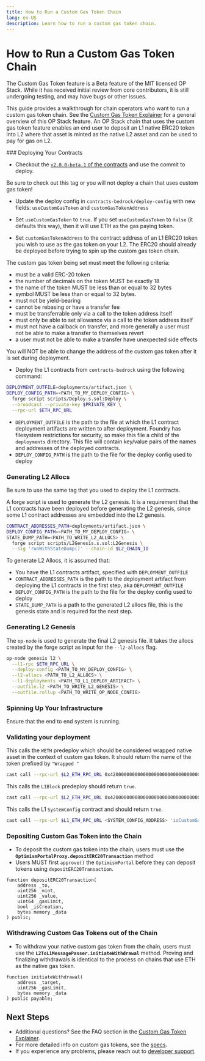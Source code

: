 ```yaml
---
title: How to Run a Custom Gas Token Chain
lang: en-US
description: Learn how to run a custom gas token chain.
---
```



# How to Run a Custom Gas Token Chain

<Callout type="warning">
The Custom Gas Token feature is a Beta feature of the MIT licensed OP Stack. While it has received initial review from core contributors, it is still undergoing testing, and may have bugs or other issues.
</Callout>

This guide provides a walkthrough for chain operators who want to run a custom gas token chain. See the [Custom Gas Token Explainer](/stack/protocol/features/custom-gas-token) for a general overview of this OP Stack feature.
An OP Stack chain that uses the custom gas token feature enables an end user to deposit an L1 native ERC20 token into L2 where that asset is minted as the native L2 asset and can be used to pay for gas on L2.

<Steps>
  ### Deploying Your Contracts

  *   Checkout the [`v2.0.0-beta.1` of the contracts](https://github.com/ethereum-optimism/optimism/tree/op-contracts/v2.0.0-beta.1) and use the commit to deploy.

  <Callout type="error">
    Be sure to check out this tag or you will not deploy a chain that uses custom gas token!
  </Callout>

  *   Update the deploy config in `contracts-bedrock/deploy-config` with new fields: `useCustomGasToken` and `customGasTokenAddress`

  *   Set `useCustomGasToken` to `true`. If you set `useCustomGasToken` to `false` (it defaults this way), then it will use ETH as the gas paying token.

  *   Set `customGasTokenAddress` to the contract address of an L1 ERC20 token you wish to use as the gas token on your L2. The ERC20 should already be deployed before trying to spin up the custom gas token chain.

  The custom gas token being set must meet the following criteria:

  *   must be a valid ERC-20 token
  *   the number of decimals on the token MUST be exactly 18
  *   the name of the token MUST be less than or equal to 32 bytes
  *   symbol MUST be less than or equal to 32 bytes.
  *   must not be yield-bearing
  *   cannot be rebasing or have a transfer fee
  *   must be transferrable only via a call to the token address itself
  *   must only be able to set allowance via a call to the token address itself
  *   must not have a callback on transfer, and more generally a user must not be able to make a transfer to themselves revert
  *   a user must not be able to make a transfer have unexpected side effects

  <Callout type="warning">
    You will NOT be able to change the address of the custom gas token after it is set during deployment.
  </Callout>

  *   Deploy the L1 contracts from `contracts-bedrock` using the following command:

  ```bash
  DEPLOYMENT_OUTFILE=deployments/artifact.json \
  DEPLOY_CONFIG_PATH=<PATH_TO_MY_DEPLOY_CONFIG> \
    forge script scripts/Deploy.s.sol:Deploy \
    --broadcast --private-key $PRIVATE_KEY \
    --rpc-url $ETH_RPC_URL
  ```

  *   `DEPLOYMENT_OUTFILE` is the path to the file at which the L1 contract deployment artifacts are written to after deployment. Foundry has filesystem restrictions for security, so make this file a child of the `deployments` directory. This file will contain key/value pairs of the names and addresses of the deployed contracts.
  *   `DEPLOY_CONFIG_PATH` is the path to the file for the deploy config used to deploy

  ### Generating L2 Allocs

  <Callout type="info">
    Be sure to use the same tag that you used to deploy the L1 contracts.
  </Callout>

  A forge script is used to generate the L2 genesis. It is a requirement that the L1 contracts have been deployed before generating the L2 genesis, since some L1 contract addresses are embedded into the L2 genesis.

  ```bash
  CONTRACT_ADDRESSES_PATH=deployments/artifact.json \
  DEPLOY_CONFIG_PATH=<PATH_TO_MY_DEPLOY_CONFIG> \
  STATE_DUMP_PATH=<PATH_TO_WRITE_L2_ALLOCS> \
    forge script scripts/L2Genesis.s.sol:L2Genesis \
    --sig 'runWithStateDump()' --chain-id $L2_CHAIN_ID
  ```

  To generate L2 Allocs, it is assumed that:

  *   You have the L1 contracts artifact, specified with `DEPLOYMENT_OUTFILE`
  *   `CONTRACT_ADDRESSES_PATH` is the path to the deployment artifact from deploying the L1 contracts in the first step, aka `DEPLOYMENT_OUTFILE`
  *   `DEPLOY_CONFIG_PATH` is the path to the file for the deploy config used to deploy
  *   `STATE_DUMP_PATH` is a path to the generated L2 allocs file, this is the genesis state and is required for the next step.

  ### Generating L2 Genesis

  The `op-node` is used to generate the final L2 genesis file. It takes the allocs created by the forge script as input for the `--l2-allocs` flag.

  ```bash
  op-node genesis l2 \
    --l1-rpc $ETH_RPC_URL \
    --deploy-config <PATH_TO_MY_DEPLOY_CONFIG> \
    --l2-allocs <PATH_TO_L2_ALLOCS> \
    --l1-deployments <PATH_TO_L1_DEPLOY_ARTIFACT> \
    --outfile.l2 <PATH_TO_WRITE_L2_GENESIS> \
    --outfile.rollup <PATH_TO_WRITE_OP_NODE_CONFIG>
  ```

  ### Spinning Up Your Infrastructure

  Ensure that the end to end system is running.

  ### Validating your deployment

  This calls the `WETH` predeploy which should be considered wrapped native asset in the context of custom gas token. It should return the name of the token prefixed by `"Wrapped "`

  ```bash
  cast call --rpc-url $L2_ETH_RPC_URL 0x4200000000000000000000000000000000000006 'name()(string)'
  ```

  This calls the `L1Block` predeploy should return `true`.

  ```bash
  cast call --rpc-url $L2_ETH_RPC_URL 0x4200000000000000000000000000000000000015 'isCustomGasToken()(bool)
  ```

  This calls the L1 `SystemConfig` contract and should return `true`.

  ```bash
  cast call --rpc-url $L1_ETH_RPC_URL <SYSTEM_CONFIG_ADDRESS> 'isCustomGasToken()(bool)
  ```

  ### Depositing Custom Gas Token into the Chain

  *   To deposit the custom gas token into the chain, users must use the **`OptimismPortalProxy.depositERC20Transaction`** method
  *   Users MUST first `approve()` the `OptimismPortal` before they can deposit tokens using `depositERC20Transaction`.

  ```
  function depositERC20Transaction(
      address _to,
      uint256 _mint,
      uint256 _value,
      uint64 _gasLimit,
      bool _isCreation,
      bytes memory _data
  ) public;
  ```

  ### Withdrawing Custom Gas Tokens out of the Chain

  *   To withdraw your native custom gas token from the chain, users must use the **`L2ToL1MessagePasser.initiateWithdrawal`** method. Proving and finalizing withdrawals is identical to the process on chains that use ETH as the native gas token.

  ```
  function initiateWithdrawal(
      address _target,
      uint256 _gasLimit,
      bytes memory _data
  ) public payable;
  ```
</Steps>

## Next Steps

*   Additional questions? See the FAQ section in the [Custom Gas Token Explainer](/stack/protocol/features/custom-gas-token#faqs).
*   For more detailed info on custom gas tokens, see the [specs](https://specs.optimism.io/protocol/granite/custom-gas-token.html).
*   If you experience any problems, please reach out to [developer support](https://github.com/ethereum-optimism/developers/discussions).
